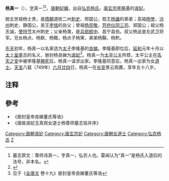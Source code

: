 '''杨真一'''（{{bd|692年||749年||}}），[[表字|字]]真一<ref>墓志原文：尊师讳真一，字真一，弘农人也。雷闻认为“真一”是杨氏入道后的法号，非本名。</ref><ref name="nfww0911">{{cite journal en|quotes = 
|last = 
|first = 
|author = 雷闻（中国社会科学院 历史研究所 北京100732）
|coauthors = 
|date =  
|year = 
|month = 
|title =被遗忘的皇妃——新见《唐故淑妃玉真观女道士杨尊师(真一)墓志铭》考释
|journal = 华中师范大学学报（人文社会科学版）
|volume = 
|issue = 2016年01期
|pages = 138
|publisher = 
|location = 
|issn = 
|pmid = 
|doi = 
|bibcode = 
|oclc =
|id = 
|url = 
|language = Zh-hans
|format = 
|accessdate = 
|laysummary = 
|laysource = 
|laydate = 
|quote = 
}}</ref>，[[唐朝|唐朝]][[妃嬪|妃嬪]]，出自[[弘农杨氏|弘农杨氏]]。[[唐玄宗|唐玄宗李隆基]]的[[淑妃|淑妃]]。

她五世祖杨士贵，是[[隋朝|隋朝]]道抚二州[[刺史|刺史]]、邢国公，观王[[杨雄_(隋朝)|杨雄]]的弟弟；高祖[[杨誉|杨誉]]，[[汾州|汾州]]刺史、静国公，吴王[[李恪_(吴王)|李恪]]的岳父；曾祖[[杨崇敬|杨崇敬]]，[[开府仪同三司|开府仪同三司]]、郑国公；祖父杨志诚，[[使持节|使持节]]太州刺史；父亲杨澂，是[[兵部|兵部]][[郎中_(官职)|郎中]]、昌宁县伯。叔父杨泚是左武卫将军。兄长杨点、杨默、杨黯，杨点子杨宷，弟弟杨黰、杨黓。

[[先天_(年号)|先天]]初年，杨真一以名家选为[[太子|太子]]李隆基的[[良娣|良娣]]。李隆基即位后，[[延和_(唐朝)|延和]]元年十月以[[太上皇|太上皇]][[李旦|李旦]]的名义，册封杨良娣为[[淑妃|淑妃]]<ref>见于《[[全唐文|全唐文]] 卷十九》册封皇帝良娣董氏等诰</ref>。杨真一为[[太平公主|太平公主]]所荐，太平公主在[[先天之变|先天之变]]中被李隆基[[赐死|赐死]]后，杨真一请求出家。李隆基同意后，杨真一出家为女[[道士|道士]]。[[天宝_(唐朝)|天宝]]八载（749年）[[六月廿四|六月廿四]]日，杨真一在[[长安|长安]]景云观薨，享年五十八岁。

== 注释 ==

{{Reflist|2}}

==參考==
*《册封皇帝良娣董氏等诰》
*《唐故淑妃玉真观女道士杨尊师墓志铭并序》
{{唐玄宗皇室}}
{{DEFAULTSORT:Y}}
[[Category:唐朝淑妃|Category:唐朝淑妃]]
[[Category:唐玄宗妃|Category:唐玄宗妃]]
[[Category:唐朝女道士|Category:唐朝女道士]]
[[Category:弘农杨氏|Category:弘农杨氏]]
[[Category:杨姓|Z]]